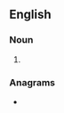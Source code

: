 ==English==

===Noun===
{{head|en|noun plural form}}

# {{plural of|hewer|lang=en}}

===Anagrams===
* {{l|en|where's}}